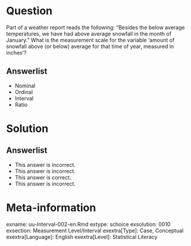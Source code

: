 Question
========
  
Part of a weather report reads the following: “Besides the below average temperatures, we have had above average snowfall in the month of January.” What is the measurement scale for the variable ‘amount of snowfall above (or below) average for that time of year, measured in inches’?
  
Answerlist
----------
* Nominal
* Ordinal
* Interval
* Ratio

Solution
========

Answerlist
----------
* This answer is incorrect.
* This answer is incorrect.
* This answer is correct.
* This answer is incorrect.

Meta-information
================
exname: uu-Interval-002-en.Rmd
extype: schoice
exsolution: 0010
exsection: Measurement Level/Interval
exextra[Type]: Case, Conceptual
exextra[Language]: English
exextra[Level]: Statistical Literacy